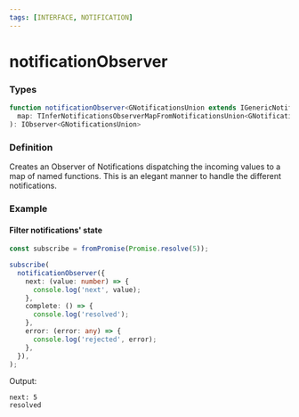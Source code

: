 ```yaml
---
tags: [INTERFACE, NOTIFICATION]
---
```


# notificationObserver

### Types

```ts
function notificationObserver<GNotificationsUnion extends IGenericNotification>(
  map: TInferNotificationsObserverMapFromNotificationsUnion<GNotificationsUnion>,
): IObserver<GNotificationsUnion>
```

### Definition

Creates an Observer of Notifications dispatching the incoming values to a map of named functions.
This is an elegant manner to handle the different notifications.

### Example

#### Filter notifications' state

```ts
const subscribe = fromPromise(Promise.resolve(5));

subscribe(
  notificationObserver({
    next: (value: number) => {
      console.log('next', value);
    },
    complete: () => {
      console.log('resolved');
    },
    error: (error: any) => {
      console.log('rejected', error);
    },
  }),
);
```

Output:

```text
next: 5
resolved
```
